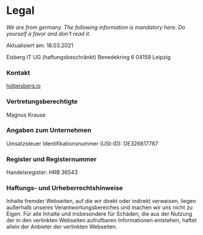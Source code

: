 # Legal

_We are from germany. The following information is mandatory here. Do yourself a favor and don't read it._

Aktualisiert am: 18.03.2021

Eisberg IT UG (haftungsbeschränkt)
Benedekring 6
04159 Leipzig

### Kontakt

hi@eisberg.io

### Vertretungsberechtigte

Magnus Krause

### Angaben zum Unternehmen

Umsatzsteuer Identifikationsnummer (USt-ID): DE326617787

### Register und Registernummer

Handelsregister: HRB 36543

### Haftungs- und Urheberrechtshinweise

Inhalte fremder Webseiten, auf die wir direkt oder indirekt verweisen, liegen außerhalb unseres Verantwortungsbereiches und machen wir uns nicht zu Eigen. Für alle Inhalte und insbesondere für Schäden, die aus der Nutzung der in den verlinkten Webseiten aufrufbaren Informationen entstehen, haftet allein der Anbieter der verlinkten Webseiten.
